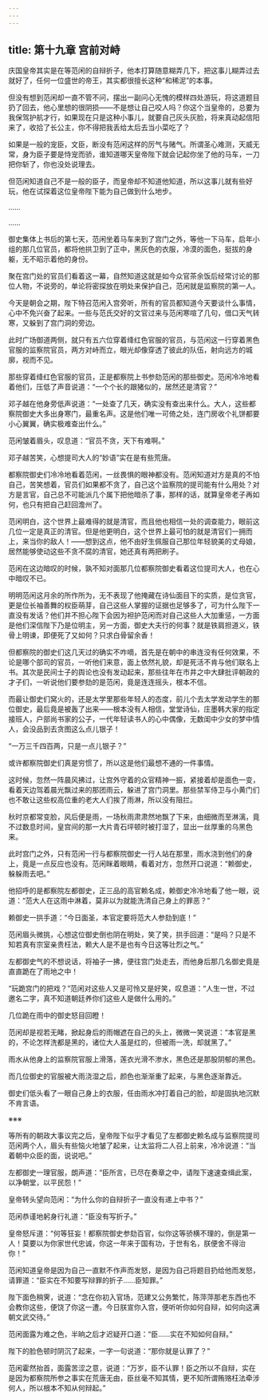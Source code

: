 ```yaml
---
---
---
```

title: 第十九章 宫前对峙
---




庆国皇帝其实是在等范闲的自辩折子，他本打算随意糊弄几下，把这事儿糊弄过去就好了，任何一位盛世的帝王，其实都很擅长这种“和稀泥”的本事。

但没有想到范闲却一直不管不问，摆出一副问心无愧的模样四处游玩，将这道题目扔了回去，他心里想的很阴损——不是想让自己咬人吗？你这个当皇帝的，总要为我保驾护航才行，如果现在只是这种小事儿，就要自己灰头灰脸，将来真动起信阳来了，收拾了长公主，你不得把我丢给太后去当小菜吃了？

如果是一般的宠臣，文臣，断没有范闲这样的厉气与赌气。所谓圣心难测，天威无常，身为臣子要是恃宠而骄，谁知道哪天皇帝陛下就会记起你坐了他的马车，一刀把你斩了，你也没处说理去。

但范闲知道自己不是一般的臣子，而皇帝却不知道他知道，所以这事儿就有些好玩，他在试探着这位皇帝陛下能为自己做到什么地步。

……

……

御史集体上书后的第七天，范闲坐着马车来到了宫门之外，等他一下马车，启年小组的那几位官员，都将他拱卫到了正中，黑灰色的衣服，冷漠的面色，挺拔的身躯，无不昭示着他的身份。

聚在宫门处的官员们看着这一幕，自然知道这就是如今众官茶余饭后经常讨论的那位人物，不说旁的，单论将密探放在明处来保护自己，范闲就是监察院的第一人。

今天是朝会之期，陛下特召范闲入宫旁听，所有的官员都知道今天要谈什么事情，心中不免兴奋了起来。一些与范氏交好的文官过来与范闲寒喧了几句，借口天气转寒，又躲到了宫门洞的旁边。

此时广场御道两侧，就只有五六位穿着绛红色官服的官员，与范闲这一行穿着黑色官服的监察院官员，两方对峙而立，眼光却像穿透了彼此的队伍，射向远方的城廓，视而不见。

那些穿着绛红色官服的官员，正是都察院上书参劾范闲的那些御史。范闲冷冷地看着他们，压低了声音说道：“一个个长的跟猪似的，居然还是清官？”

邓子越在他身旁低声说道：“一处查了几天，确实没有查出来什么。大人，这些都察院御史大多出身寒门，最重名声。这是他们唯一可倚之处，连门房收个礼饼都要小心翼翼，确实极难查出什么。”

范闲皱着眉头，叹息道：“官员不贪，天下有难啊。”

邓子越苦笑，心想提司大人的“妙语”实在是有些荒唐。

都察院御史们冷冷地看着范闲，一丝畏惧的眼神都没有。范闲知道对方是真的不怕自己，苦笑想着，官员们如果都不贪了，自己这个监察院的提司能有什么用处？对方是言官，自己总不可能派几个属下把他暗杀了事，那样的话，就算皇帝老子再如何，也只有把自己赶回澹州了。

范闲明白，这个世界上最难得的就是清官，而且他也相信一处的调查能力，眼前这几位一定是真正的清官。但是他更明白，这个世界上最可怕的就是清官们一拥而上，来当你的敌人！——想到这点，他不由好生佩服自己那位年轻貌美的丈母娘，居然能够使动这些不贪不腐的清官，她还真有两把刷子。

范闲在这边暗叹的时候，孰不知对面那几位都察院御史看着这位提司大人，也在心中暗叹不已。

明明范闲这月余的所作所为，无不表现了他掩藏在诗仙面目下的实质，是位贪官，更是位长袖善舞的权臣萌芽，自己这些人掌握的证据也足够多了，可为什么陛下一直没有发话？他们并不担心陛下会因为袒护范闲而对自己这些人大加重惩，一方面是他们深信陛下乃是位明主，另一方面，御史大夫行的何事？就是铁肩担道义，铁骨上明谏，即便死了又如何？只求白骨留余香！

但都察院的御史们这几天过的确实不咋嘀，首先是在朝中的串连没有任何效果，不论是哪个部司的官员，一听他们来意，面上依然礼貌，却是死活不肯与他们联名上书。其次是民间士子的舆论也没有发动起来，那些往年在市井之中大肆批评朝政的才子们，一听说他们要参劾的是范闲，竟是连连摇头，根本不信。

而最让御史们窝火的，还是太学里那些年轻人的态度，前儿个去太学发动学生的那位御史，最后竟是被轰了出来——根本没有人相信，堂堂诗仙，庄墨韩大家的指定接班人，户部尚书家的公子，一代年轻读书人的心中偶像，无数闺中少女的梦中情人，会没品到去贪图这么点儿银子！

“一万三千四百两，只是一点儿银子？”

或许都察院御史们真是穷惯了，所以这是他们最想不通的一件事情。

这时候，忽然一阵晨风拂过，让宫外守着的众官精神一振，紧接着却是面色一变，看着天边驾着晨光飘过来的那团雨云，躲进了宫门洞里。那些禁军侍卫与小黄门们也不敢让这些权高位重的老大人们挨了雨淋，所以没有阻拦。

秋时京都常变脸，风后便是雨，一场秋雨肃肃然地飘了下来，由细微而至淋漓，竟不过数息时间，皇宫间的那一大片青石坪顿时被打湿了，显出一丝厚重的乌黑色来。

此时宫门之外，只有范闲一行与都察院御史一行人站在那里，雨水浇到他们的身上，竟是一点反应也没有。范闲眯着眼睛，看着对方，忽然开口说道：“赖御史，躲躲雨去吧。”

他招呼的是都察院左都御史，正三品的高官赖名成，赖御史冷冷地看了他一眼，说道：“范大人在这雨中淋着，莫非以为就能洗清自己身上的罪恶？”

赖御史一拱手道：“今日面圣，本官定要将范大人参劾到底！”

范闲眉头微挑，心想这位御史倒也阴在明处，笑了笑，拱手回道：“是吗？只是不知若真有宗室亲贵枉法，赖大人是不是也有今日这等壮烈之气。”

左都御史气的不想说话，将袖子一拂，便往宫门处走去，而他身后那几名御史竟是直直跪在了雨地之中！

“玩跪宫门的把戏？”范闲对这些人又是可怜又是好笑，叹息道：“人生一世，不过邀名二字，真不知道朝廷养你们这些人是做什么用的。”

几位跪在雨中的御史怒目回瞪！

范闲却是视若无睹，掀起身后的雨帽遮在自己的头上，微微一笑说道：“本官是黑的，不论怎样洗都是黑的，诸位大人虽是红的，但被雨一洗，却就黑了。”

雨水从他身上的监察院官服上滑落，莲衣光滑不渗水，黑色还是那股阴郁的黑色。

而几位御史的官服被大雨浇湿之后，颜色也渐渐重了起来，与黑色逐渐靠近。

御史们低头看了一眼自己身上的衣服，任由雨水冲打着自己的脸，却是固执地沉默不肯言语。

※※※

等所有的朝政大事议完之后，皇帝陛下似乎才看见了左都御史赖名成与监察院提司范闲两个人，眉头有些恼火地皱了起来，让太监将二人召上前来，冷冷说道：“当着朝中众臣的面，说说吧。”

左都御史一理官服，朗声道：“臣所言，已尽在奏章之中，请陛下速速查缉此案，以净朝堂，以平民怨！”

皇帝转头望向范闲：“为什么你的自辩折子一直没有递上中书？”

范闲恭谨地躬身行礼道：“臣没有写折子。”

皇帝怒斥道：“何等狂妄！都察院御史参劾百官，似你这等骄横不理的，倒是第一人！莫要以为你家世代忠诚，你这一年来于国有功，于世有名，朕便舍不得治你！”

范闲知道皇帝是因为自己一直默不作声而发怒，是因为自己将题目扔给他而发怒，请罪道：“臣实在不知要写辩罪的折子……臣知罪。”

陛下面色稍霁，说道：“念在你初入官场，范建又公务繁忙，陈萍萍那老东西也不会教你这些，便饶了你这一遭。今日朕宣你入宫，便听听你如何自辩，如何向这满朝文武交待。”

范闲面露为难之色，半晌之后才迟疑开口道：“臣……实在不知如何自辩。”

陛下的脸色顿时阴沉了起来，一字一句说道：“那你就是认罪了？”

范闲霍然抬首，面露苦涩之意，说道：“万岁，臣不认罪！臣之所以不自辩，实在是因为都察院所参之事实在荒唐无由，臣丝毫不知其情，更不知所谓贿赂枉法牵涉何人，所以根本不知从何辩起。”